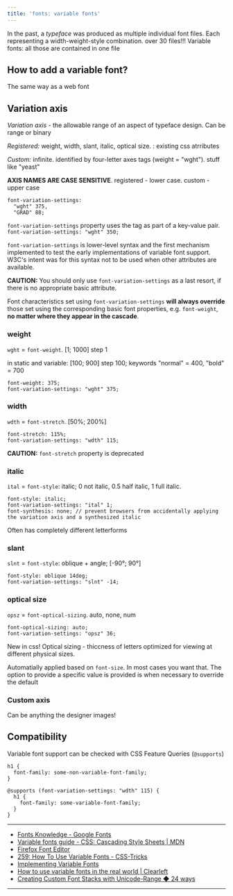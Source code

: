 ```yaml
---
title: 'fonts: variable fonts'
---
```


In the past, a *typeface* was produced as multiple individual font files.
Each representing a width-weight-style combination. over 30 files!!!
Variable fonts: all those are contained in one file

## How to add a variable font?

The same way as a web font

## Variation axis

*Variation axis* - the allowable range of an aspect of typeface design. Can be range or binary

*Registered:*  weight, width, slant, italic, optical size. : existing css atrributes

*Custom:* infinite. identified by four-letter axes tags (weight = "wght"). stuff like "yeast"

**AXIS NAMES ARE CASE SENSITIVE**. registered - lower case. custom - upper case
```
font-variation-settings:
  "wght" 375,
  "GRAD" 88;
```

`font-variation-settings` property uses the tag as part of a key-value pair.
`font-variation-settings: "wght" 350;`


`font-variation-settings` is lower-level syntax and the first mechanism implemented to test the early implementations of variable font support. 
W3C's intent was for this syntax not to be used when other attributes are available.

**CAUTION:** You should only use `font-variation-settings` as a last resort, 
if there is no appropriate basic attribute.

Font characteristics set using `font-variation-settings` 
**will always override** those set using the corresponding basic font properties, 
e.g. `font-weight`, **no matter where they appear in the cascade**.

### weight

`wght` = `font-weight`. [1; 1000] step 1

in static and variable: [100; 900] step 100; keywords "normal" = 400, "bold" = 700

```
font-weight: 375;
font-variation-settings: "wght" 375;
```

### width

`wdth` = `font-stretch`. [50%; 200%]

```
font-stretch: 115%;
font-variation-settings: "wdth" 115;
```

**CAUTION:** `font-stretch` property is deprecated

### italic

`ital` = `font-style`: italic; 0 not italic, 0.5 half italic, 1 full italic. 

```
font-style: italic;
font-variation-settings: "ital" 1;
font-synthesis: none; // prevent browsers from accidentally applying the variation axis and a synthesized italic
```

Often has completely different letterforms

### slant

`slnt` = `font-style`: oblique + angle; [-90°; 90°]

```
font-style: oblique 14deg;
font-variation-settings: "slnt" -14;
```

### optical size

`opsz` = `font-optical-sizing`. auto, none, num

```
font-optical-sizing: auto;
font-variation-settings: "opsz" 36;
```

New in css! Optical sizing - 
thiccness of letters optimized for viewing at different physical sizes.

Automatially applied based on `font-size`. In most cases you want that.
The option to provide a specific value is provided is when necessary to override the default 

### Custom axis

Can be anything the designer images!

## Compatibility

Variable font support can be checked with CSS Feature Queries (`@supports`)

```
h1 {
  font-family: some-non-variable-font-family;
}

@supports (font-variation-settings: "wdth" 115) {
  h1 {
    font-family: some-variable-font-family;
  }
}
```

---

- [Fonts Knowledge - Google Fonts](https://fonts.google.com/knowledge)
- [Variable fonts guide - CSS: Cascading Style Sheets | MDN](https://developer.mozilla.org/en-US/docs/Web/CSS/CSS_fonts/Variable_fonts_guide#working_with_older_browsers)
- [Firefox Font Editor](https://firefox-source-docs.mozilla.org/devtools-user/page_inspector/how_to/edit_fonts/index.html)
- [259: How To Use Variable Fonts - CSS-Tricks](https://css-tricks.com/newsletter/259-how-to-use-variable-fonts/)
- [Implementing Variable Fonts](https://variablefonts.io/implementing-variable-fonts)
- [How to use variable fonts in the real world | Clearleft](https://clearleft.com/thinking/how-to-use-variable-fonts-in-the-real-world)
- [Creating Custom Font Stacks with Unicode-Range ◆ 24 ways](https://24ways.org/2011/creating-custom-font-stacks-with-unicode-range/)

---